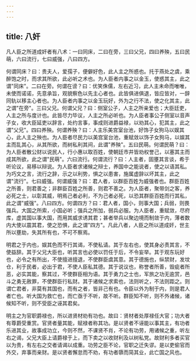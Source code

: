 ```yaml
---
---
---
```

title: 八奸
---




凡人臣之所道成奸者有八术：一曰同床，二曰在旁，三曰父兄，四曰养殃，五曰民萌，六曰流行，七曰威强，八曰四方。

何谓同床？曰：贵夫人，爱孺子，便僻好色，此人主之所惑也。托于燕处之虞，乘醉饱之时，而求其所欲，此必听之术也。为人臣者内事之以金玉，使惑其主，此之谓"同床"。二曰在旁。何谓在谤？曰：优笑侏儒，左右近习，此人主未命而唯唯，未使而诺诺，先意承旨，观貌察色以先主心者也。此皆俱进俱退，皆应皆对，一辞同轨以移主心者也。为人臣者内事之以金玉玩好，外为之行不法，使之化其主，此之谓"在旁"。三曰父兄。何谓父兄？曰：侧室公子，人主之所亲爱也；大臣廷吏，人主之所与度计也。此皆尽力毕议，人主之所必听也。为人臣者事公子侧室以音声子女，收大臣延吏以辞言，处约言事，事成则进爵益禄，以劝其心，犯其主，此之谓"父兄"。四曰养殃。何谓养殃？曰：人主乐美宫室台池，好饰子女狗马以娱其心，此人主之殃也。为人臣者尽民力以美宫室台池，重赋敛以饰子女狗马，以娱其主而乱其心，从其所欲，而树私利其间，此谓"养殃"。五曰民萌。何谓民萌？曰：为人臣者散公财以说民人，行小惠以取百姓，使朝廷市井皆劝权誉己，以塞其主而成其所欲，此之谓"民萌"。六曰流行。何谓流行？曰：人主者，固壅其言谈，希于听论议，易移以辩说。为人臣者求诸候之辩士，养国中之能说者，使之以语其私。为巧文之言，流行之辞，示之以利势，惧之以患害，施属虚辞以坏其主，此之谓"流行"。七曰威强。何谓威强？曰：君人者，以群臣百姓为威强者也。群臣百姓之所善，则君善之；非群臣百姓之所善，则君不善之。为人臣者，聚带剑之客，养必死之士，以彰其威，明焉己者必利，不为己者必死，以恐其群臣百姓而行其私，此之谓"威强"。八曰四方。何谓四方？曰：君人者，国小，则事大国；兵弱，则畏强兵。大国之所索，小国必听；强兵之所加，弱兵必服。为人臣者，重赋敛，尽府库，虚其国以事大国，而用其威求诱其君；甚者举兵以聚边境而制敛于内，薄者数内大使以震其君，使之恐惧，此之谓"四方"。凡此八者，人臣之所以道成奸，世主所以壅劫，失其所有也，不可不察焉。

明君之于内也，娱其色而不行其谒，不使私请。其于左右也，使其身必责其言，不使益辞。其于父兄大臣也，听其言也必使以罚任于后，不令妄举。其于观东玩好也，必令之有所出，不使擅进擅退，不使群臣虞其意。其于德施也，纵禁财，发坟仓，利于民者，必出于君，不使人臣私其德。其于说议也，称誉者所善，毁疵者所恶，必实其能，察其过，不使群臣相为语。其于勇力之士也，军旅之功无逾赏，邑斗之勇无赦罪，不使群臣行私财。其于诸候之求索也，法则听之，不法则距之。则谓亡君者，非莫有其国也，而有之者，皆非己有也。令臣以外为制于内，则是君人者亡也。听大国为救亡也，而亡亟于不听，故不听。群臣知不听，则不外诸候，诸候知不听，则不受臣之诬其君矣。

明主之为官职爵禄也，所以进贤材劝有功也。故曰：贤材者处厚禄任大官；功大者有尊爵受重赏。官贤者量其能，赋禄者称其功。是以贤者不诬能以事其主，有功者乐进其业，故事成功立，今则不然，不课贤不肖，不论有功劳，用诸候之重，听左右之谒，父兄大臣上请爵禄于上，而下卖之以收财利及以树私党。故财利多者买官以为贵，有左右之交者请谒以成重。功劳之臣不论，官职之迁失谬。是以吏偷官而外交，弃事而亲财。是以贤者懈怠而不劝，有功者隳而简其业，此亡国之风也。